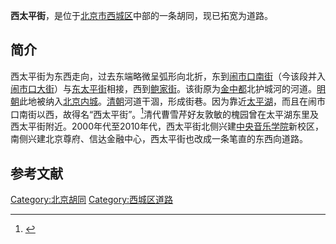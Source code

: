 {{Coord|39.90181|116.35580|type:landmark_region:CN-11_source:GoogleMaps|display=title}}
{{Infobox China Road
|路牌类型 = Beijing
|道路方向 = WE
|中文道路名称 = 西太平街
|道路名称拼音 = XITAIPING JIE
|图片 =
|图片说明 = 
|道路属性 = 
|道路总长度 = 
|车速限制 = 
|行车线数量 = 
|所在地区 = [[北京市|北京市]][[西城区|西城区]]
|起点 = [[闹市口大街|闹市口大街]]
|终点 = [[鲍家街|鲍家街]]
|路段主要建筑 = 
}}

'''西太平街'''，是位于[[北京市|北京市]][[西城区|西城区]]中部的一条胡同，现已拓宽为道路。

==简介==
西太平街为东西走向，过去东端略微呈弧形向北折，东到[[闹市口南街|闹市口南街]]（今该段并入[[闹市口大街|闹市口大街]]）与[[东太平街_(北京)|东太平街]]相接，西到[[鲍家街|鲍家街]]。该街原为[[金中都|金中都]]北护城河的河道。[[明朝|明朝]]此地被纳入[[北京内城|北京内城]]。[[清朝|清朝]]河道干涸，形成街巷。因为靠近[[太平湖_(复兴门)|太平湖]]，而且在闹市口南街以西，故得名“西太平街”。<ref>{{Cite web |url=http://www.bjdclib.com/subdb/laneculture/lane/200907/t20090702_4012.html |title=西太平街，东华流韵，2009-07-02 |access-date=2015-03-07 |archive-date=2016-03-05 |archive-url=https://web.archive.org/web/20160305072759/http://www.bjdclib.com/subdb/laneculture/lane/200907/t20090702_4012.html |dead-url=no }}</ref>清代曹雪芹好友敦敏的槐园曾在太平湖东里及西太平街附近。2000年代至2010年代，西太平街北侧兴建[[中央音乐学院|中央音乐学院]]新校区，南侧兴建北京尊府、信达金融中心，西太平街也改成一条笔直的东西向道路。

==参考文献==
{{reflist}}

[[Category:北京胡同|Category:北京胡同]]
[[Category:西城区道路|Category:西城区道路]]